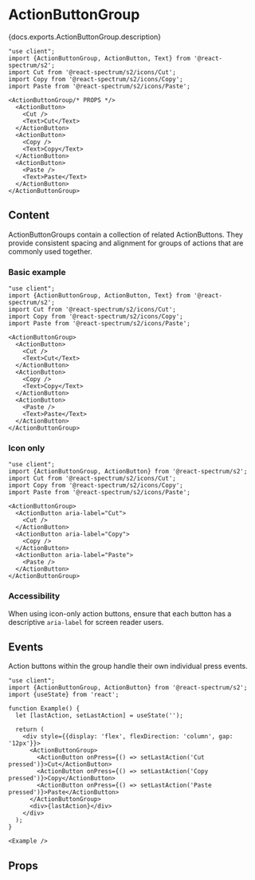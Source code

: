 

# ActionButtonGroup

<PageDescription>{docs.exports.ActionButtonGroup.description}</PageDescription>

```tsx render docs={docs.exports.ActionButtonGroup} links={docs.links} props={['size', 'density', 'isQuiet', 'isJustified', 'staticColor', 'orientation', 'isDisabled']} type="s2"
"use client";
import {ActionButtonGroup, ActionButton, Text} from '@react-spectrum/s2';
import Cut from '@react-spectrum/s2/icons/Cut';
import Copy from '@react-spectrum/s2/icons/Copy';
import Paste from '@react-spectrum/s2/icons/Paste';

<ActionButtonGroup/* PROPS */>
  <ActionButton>
    <Cut />
    <Text>Cut</Text>
  </ActionButton>
  <ActionButton>
    <Copy />
    <Text>Copy</Text>
  </ActionButton>
  <ActionButton>
    <Paste />
    <Text>Paste</Text>
  </ActionButton>
</ActionButtonGroup>
```

## Content

ActionButtonGroups contain a collection of related ActionButtons. They provide consistent spacing and alignment for groups of actions that are commonly used together.

### Basic example

```tsx render expanded
"use client";
import {ActionButtonGroup, ActionButton, Text} from '@react-spectrum/s2';
import Cut from '@react-spectrum/s2/icons/Cut';
import Copy from '@react-spectrum/s2/icons/Copy';
import Paste from '@react-spectrum/s2/icons/Paste';

<ActionButtonGroup>
  <ActionButton>
    <Cut />
    <Text>Cut</Text>
  </ActionButton>
  <ActionButton>
    <Copy />
    <Text>Copy</Text>
  </ActionButton>
  <ActionButton>
    <Paste />
    <Text>Paste</Text>
  </ActionButton>
</ActionButtonGroup>
```

### Icon only

```tsx render expanded
"use client";
import {ActionButtonGroup, ActionButton} from '@react-spectrum/s2';
import Cut from '@react-spectrum/s2/icons/Cut';
import Copy from '@react-spectrum/s2/icons/Copy';
import Paste from '@react-spectrum/s2/icons/Paste';

<ActionButtonGroup>
  <ActionButton aria-label="Cut">
    <Cut />
  </ActionButton>
  <ActionButton aria-label="Copy">
    <Copy />
  </ActionButton>
  <ActionButton aria-label="Paste">
    <Paste />
  </ActionButton>
</ActionButtonGroup>
```

### Accessibility

When using icon-only action buttons, ensure that each button has a descriptive `aria-label` for screen reader users.

## Events

Action buttons within the group handle their own individual press events.

```tsx render expanded
"use client";
import {ActionButtonGroup, ActionButton} from '@react-spectrum/s2';
import {useState} from 'react';

function Example() {
  let [lastAction, setLastAction] = useState('');

  return (
    <div style={{display: 'flex', flexDirection: 'column', gap: '12px'}}>
      <ActionButtonGroup>
        <ActionButton onPress={() => setLastAction('Cut pressed')}>Cut</ActionButton>
        <ActionButton onPress={() => setLastAction('Copy pressed')}>Copy</ActionButton>
        <ActionButton onPress={() => setLastAction('Paste pressed')}>Paste</ActionButton>
      </ActionButtonGroup>
      <div>{lastAction}</div>
    </div>
  );
}

<Example />
```

## Props

<PropTable component={docs.exports.ActionButtonGroup} links={docs.links} />

